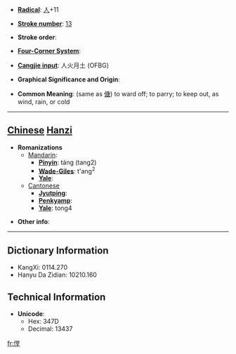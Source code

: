 * '''[[Wiktionary:Chinese radical index| Radical]]''': [[Wiktionary:Chinese radical index 人|人]]+11

* '''[[Wiktionary:Chinese total strokes index|Stroke number]]''': [[Wiktionary:Chinese total strokes index 13|13]]

* '''Stroke order''': 

* '''[[Wiktionary:Chinese four corner index|Four-Corner System]]''': 

* '''[[Wiktionary:Chinese Cangjie index|Cangjie input]]''': 人火月土 (OFBG)

* '''Graphical Significance and Origin''': 

* '''Common Meaning''': (same as [[傏]]) to ward off; to parry; to keep out, as wind, rain, or cold

----

== [[Chinese]] [[Hanzi]] ==

* '''Romanizations'''
** [[Mandarin]]:
*** '''[[Pinyin]]''': táng (tang2)
*** '''[[Wade-Giles]]''': t'ang<sup>2</sup>
*** '''[[Yale]]''': 
**[[Cantonese]]
***'''[[Jyutping]]''':
***'''[[Penkyamp]]''': 
***'''[[Yale]]''': tong4

* '''Other info''': 

----

== Dictionary Information ==

* KangXi: 0114.270
* Hanyu Da Zidian: 10210.160

== Technical Information ==

* '''Unicode''':
** Hex: 347D
** Decimal: 13437
[[fr:㑽]]